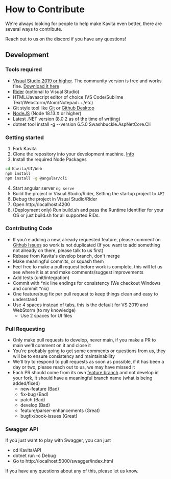 
# How to Contribute #

We're always looking for people to help make Kavita even better, there are several ways to contribute.

<Callout type="info">
	Reach out to us on the discord if you have any questions!
</Callout>

## Development

### Tools required
- [Visual Studio 2019 or higher](https://www.visualstudio.com/vs/).  The community version is free and works fine. [Download it here](https://www.visualstudio.com/downloads/)
- [Rider](https://www.jetbrains.com/rider/) (optional to Visual Studio)   
- HTML/Javascript editor of choice (VS Code/Sublime Text/Webstorm/Atom/Notepad++/etc)
- Git style tool like [Git](https://git-scm.com/downloads) or [Github Desktop](https://desktop.github.com/)
- [NodeJS](https://nodejs.org/en/download/) (Node 18.13.X or higher)
- Latest .NET version (8.0.2 as of the time of writing)
- dotnet tool install -g --version 6.5.0 Swashbuckle.AspNetCore.Cli

### Getting started

1. Fork Kavita
2. Clone the repository into your development machine. [Info](https://docs.github.com/en/github/creating-cloning-and-archiving-repositories/cloning-a-repository-from-github)
3. Install the required Node Packages

```bash
cd Kavita/UI/Web
npm install
npm install -g @angular/cli
```

4. Start angular server `ng serve`
5. Build the project in Visual Studio/Rider, Setting the startup project to `API`
6. Debug the project in Visual Studio/Rider
7. Open http://localhost:4200
8. (Deployment only) Run build.sh and pass the Runtime Identifier for your OS or just build.sh for all supported RIDs.


### Contributing Code
- If you're adding a new, already requested feature, please comment on [Github Issues](https://github.com/Kareadita/Kavita/issues "GitHub Issues") so work is not duplicated (If you want to add something not already on there, please talk to us first)
- Rebase from Kavita's develop branch, don't merge
- Make meaningful commits, or squash them
- Feel free to make a pull request before work is complete, this will let us see where it is at and make comments/suggest improvements
- Add tests (unit/integration)
- Commit with *nix line endings for consistency (We checkout Windows and commit *nix)
- One feature/bug fix per pull request to keep things clean and easy to understand
- Use 4 spaces instead of tabs, this is the default for VS 2019 and WebStorm (to my knowledge)
    - Use 2 spaces for UI files

### Pull Requesting
- Only make pull requests to develop, never main, if you make a PR to main we'll comment on it and close it
- You're probably going to get some comments or questions from us, they will be to ensure consistency and maintainability
- We'll try to respond to pull requests as soon as possible, if it has been a day or two, please reach out to us, we may have missed it
- Each PR should come from its own [feature branch](http://martinfowler.com/bliki/FeatureBranch.html) and not develop in your fork, it should have a meaningful branch name (what is being added/fixed)
    - new-feature (Bad)
    - fix-bug (Bad)
    - patch (Bad)
    - develop (Bad)
    - feature/parser-enhancements (Great)
    - bugfix/book-issues (Great)

### Swagger API
If you just want to play with Swagger, you can just
- cd Kavita/API
- dotnet run -c Debug
- Go to http://localhost:5000/swagger/index.html

If you have any questions about any of this, please let us know.